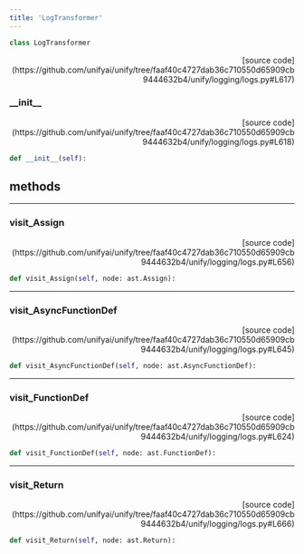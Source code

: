 ```yaml
---
title: 'LogTransformer'
---
```


```python
class LogTransformer
```

<p align="right">[source code](https://github.com/unifyai/unify/tree/faaf40c4727dab36c710550d65909cb9444632b4/unify/logging/logs.py#L617)</p>



### \_\_init\_\_

<p align="right">[source code](https://github.com/unifyai/unify/tree/faaf40c4727dab36c710550d65909cb9444632b4/unify/logging/logs.py#L618)</p>

```python
def __init__(self):
```



## methods

---

### visit\_Assign

<p align="right">[source code](https://github.com/unifyai/unify/tree/faaf40c4727dab36c710550d65909cb9444632b4/unify/logging/logs.py#L656)</p>

```python
def visit_Assign(self, node: ast.Assign):
```



---

### visit\_AsyncFunctionDef

<p align="right">[source code](https://github.com/unifyai/unify/tree/faaf40c4727dab36c710550d65909cb9444632b4/unify/logging/logs.py#L645)</p>

```python
def visit_AsyncFunctionDef(self, node: ast.AsyncFunctionDef):
```



---

### visit\_FunctionDef

<p align="right">[source code](https://github.com/unifyai/unify/tree/faaf40c4727dab36c710550d65909cb9444632b4/unify/logging/logs.py#L624)</p>

```python
def visit_FunctionDef(self, node: ast.FunctionDef):
```



---

### visit\_Return

<p align="right">[source code](https://github.com/unifyai/unify/tree/faaf40c4727dab36c710550d65909cb9444632b4/unify/logging/logs.py#L666)</p>

```python
def visit_Return(self, node: ast.Return):
```

